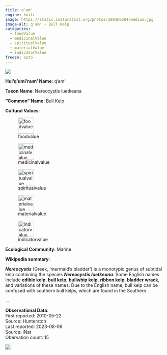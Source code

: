 ```yaml
---
title: q'am'
engine: knitr
image: https://static.inaturalist.org/photos/289360664/medium.jpg
image-alt: q'am' - Bull Kelp
categories:
  - foodValue
  - medicinalValue
  - spiritualValue
  - materialValue
  - indicatorValue
freeze: auto
---
```

![](https://static.inaturalist.org/photos/289360664/medium.jpg){fig-alt="q'am' - Bull Kelp"}

**Hul'q'umi'num' Name**: q'am'



**Taxon Name**: Nereocystis luetkeana

**"Common" Name**: Bull Kelp

**Cultural Values**:  

::: {layout-nrow=1 style="width:60%"}
![foodvalue](/files/foodvalue.svg){width=50px}

![medicinalvalue](/files/medicinalvalue.svg){width=50px}

![spiritualvalue](/files/spiritualvalue.svg){width=50px}

![materialvalue](/files/materialvalue.svg){width=50px}

![indicatorvalue](/files/indicatorvalue.svg){width=50px}
:::

**Ecological Community**: Marine

**Wikipedia summary**:  
<p class="mw-empty-elt">
</p>

<p><i><b>Nereocystis</b></i> (Greek, 'mermaid's bladder') is a monotypic genus of subtidal kelp containing the species <i><b>Nereocystis luetkeana</b></i>. Some English names include <b>edible kelp</b>, <b>bull kelp</b>, <b>bullwhip kelp</b>, <b>ribbon kelp</b>,  <b>bladder wrack</b>, and variations of these names. Due to the English name, bull kelp can be confused with southern bull kelps, which are found in the Southern</p>...

**Observational Data**:   
First reported: 2010-05-22  
Source: Hunterston  
Last reported: 2023-08-06  
Source: iNat  
Obervation count: 15

![](community_dist.png)
